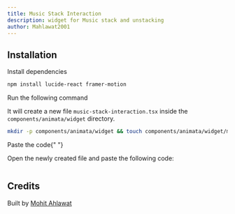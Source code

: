 ```yaml
---
title: Music Stack Interaction
description: widget for Music stack and unstacking
author: Mahlawat2001
---
```


<ComponentPreview name="widget-music-stack-interaction--docs" />

## Installation

<Steps>
<Step>Install dependencies</Step>

```bash
npm install lucide-react framer-motion
```

<Step>Run the following command</Step>

It will create a new file `music-stack-interaction.tsx` inside the `components/animata/widget` directory.

```bash
mkdir -p components/animata/widget && touch components/animata/widget/music-stack-interaction.tsx
```

<Step>Paste the code</Step>{" "}

Open the newly created file and paste the following code:

```jsx file=<rootDir>/animata/widget/music-stack-interaction.tsx

```

</Steps>

## Credits

Built by [Mohit Ahlawat](https://github.com/mohitahlawat2001)
